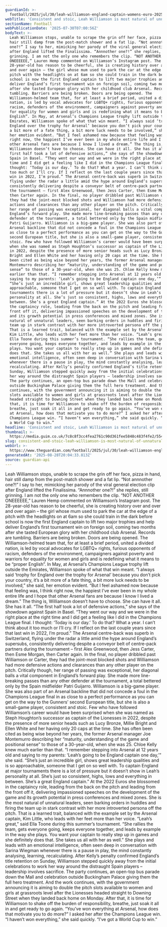```yaml
---
guardianId: >-
  football/2025/jul/30/leah-williamson-england-captain-womens-euro-2025-most-natural-of-unnatural-leaders
webTitle: 'Consistent and stoic, Leah Williamson is most natural of unnatural leaders'
sectionName: Football
webPublicationDate: '2025-07-30T07:00:56Z'
bodyText: >-
  Leah Williamson stops, unable to scrape the grin off her face, pizza in hand,
  hair still damp from the post-match shower and a fat lip. “Not annnother
  one?!” I say to her, mimicking her parody of the viral general election clip
  after England lifted the Finalissima. “Annnother one?!” she replies, still
  grinning. I am not the only one who remembers the clip. “NOT ANOTHER
  ONEEEEEE,” Lauren Hemp commented on Williamson’s Instagram post. The
  28-year-old has reason to be cheerful, she is creating history over and over
  and over again – the girl whose mum used to park the car at the edge of a
  pitch with the headlights on at 6am so she could train in the dark before
  school is now the first England captain to lift two major trophies and help
  deliver England’s first tournament win on foreign soil, coming two months
  after she tasted European glory with her childhood club Arsenal. Records are
  tumbling. Barriers are being broken. Doors are being opened. The
  Williamson-helmed team that, for at least a brief period, united a divided
  nation, is led by vocal advocates for LGBTQ+ rights, furious opponents of
  racism, defenders of the environment, campaigners against poverty and warriors
  for equality for women and girls and is redefining what it means to be “proper
  English”. In May, at Arsenal’s Champions League trophy lift outside the
  Emirates, Williamson spoke of what that win meant. “I always said ‘trophy for
  England over the trophy for Arsenal’ because you don’t pick your country, it’s
  a bit more of a fate thing, a bit more luck needs to be involved,” she said,
  her emotion evident. “But I feel ashamed now because that feeling was, I think
  right now, the happiest I’ve ever been in my whole entire life and I hope that
  other Arsenal fans are because I know I lived a dream.” The thing is,
  Williamson doesn’t have to choose. She can have it all. She has it all. “The
  first half took a lot of defensive actions,” she says of the showdown against
  Spain in Basel. “They went our way and we were in the right place at the right
  time and I did get a feeling like I did in the Champions League final. I
  thought: ‘Today is our day.’ To do that? What a year. I can’t think about it
  too much or I’ll cry. If I reflect on the last couple years since that last
  win in 2022, I’m proud.” The Arsenal centre-back was superb in Switzerland,
  flying under the radar a little amid the hype around England’s supersubs,
  consistently delivering despite a conveyor belt of centre-pack partners during
  the tournament – first Alex Greenwood, then Jess Carter, then Esme Morgan,
  then Carter again. In the final, no player dribbled past Williamson or Carter,
  they had the joint-most blocked shots and Williamson had more defensive
  actions and clearances than any other player on the pitch. Critically though,
  her range of passing was exceptional, her diagonal balls a vital component in
  England’s forward play. She made more line-breaking passes than any other
  defender at the tournament, a total bettered only by the Spain midfielder
  Patri Guijarro. Williamson is a big-game player. She was also part of an
  Arsenal backline that did not concede a foul in the Champions League final in
  as close to a perfect performance as you can get on the way to the Gunners’
  second European title, but she is also a small-game player, consistent and
  stoic. Few who have followed Williamson’s career would have been surprised
  when she was named as Steph Houghton’s successor as captain of the Lionesses
  in 2022, despite the presence of more senior heads such as Lucy Bronze, Millie
  Bright and Ellen White and her having only 20 caps at the time. She has often
  been cited as being wise beyond her years, the former Arsenal manager Joe
  Montemurro describing her “maturity, understanding of the game and positional
  sense” to those of a 30-year-old, when she was 25. Chloe Kelly knew much
  earlier than that. “I remember stepping into Arsenal at 12 years old and
  saying to my parents: ‘Leah’s going to be England captain one day,’” she said.
  “She’s just an incredible girl, shows great leadership qualities and is so
  approachable, someone that I get on so well with. To captain England at major
  tournaments there is a lot of pressure but it doesn’t show in Leah’s
  personality at all. She’s just so consistent, highs, lows and everything in
  between. She’s a great England captain.” At the 2022 Euros she blossomed in
  the captaincy role, leading from the back on the pitch and leading from the
  front off it, delivering impassioned speeches on the development of the game
  and its growth potential in press conferences and mixed zones. She is the most
  natural of unnatural leaders, seen barking orders in huddles and firing the
  team up in stark contrast with her more introverted persona off the pitch.
  That is a learned trait, balanced with the example set by the Arsenal captain,
  Kim Little, who leads with her feet more than her voice. “Leah’s great,” said
  Ella Toone during this summer’s tournament. “She rallies the team, gets
  everyone going, keeps everyone together, and leads by example in the way she
  plays. You want your captain to really step up in games and she definitely
  does that. She takes us all with her as well.” She plays and leads with an
  emotional intelligence, often seen deep in conversation with Sarina Wiegman
  whenever there is a pause in play, the mind constantly analysing, learning,
  recalculating. After Kelly’s penalty confirmed England’s title retention on
  Sunday, Williamson stepped quickly away from the initial celebrations to work
  her way around the distraught Spain players – leadership involves sacrifice.
  The party continues, an open-top bus parade down the Mall and celebration
  outside Buckingham Palace giving them the full hero treatment. And the work
  continues, with the government announcing it is aiming to double the pitch
  slots available to women and girls at grassroots level after the Lionesses
  headed straight to Downing Street when they landed back home on Monday. After
  that, it is time for Williamson to shake off the burden of responsibility,
  breathe, just soak it all in and get ready to go again. “You’ve won everything
  at Arsenal, how does that motivate you to do more?” I asked her after the
  Champions League win. “I haven’t won everything,” she said quickly. “I’ve got
  a World Cup to win.”
headline: 'Consistent and stoic, Leah Williamson is most natural of unnatural leaders'
thumbnail: >-
  https://media.guim.co.uk/7c8c8f3cc4fea2761c90d361fee5848c483f4fe2/554_0_4739_3792/500.jpg
slug: consistent-and-stoic-leah-williamson-is-most-natural-of-unnatural-leaders
webUrl: >-
  https://www.theguardian.com/football/2025/jul/30/leah-williamson-england-captain-womens-euro-2025-most-natural-of-unnatural-leaders
generatedAt: '2025-08-28T20:04:33.813Z'
source: guardian-api
---
```

Leah Williamson stops, unable to scrape the grin off her face, pizza in hand, hair still damp from the post-match shower and a fat lip. “Not annnother one?!” I say to her, mimicking her parody of the viral general election clip after England lifted the Finalissima. “Annnother one?!” she replies, still grinning. I am not the only one who remembers the clip. “NOT ANOTHER ONEEEEEE,” Lauren Hemp commented on Williamson’s Instagram post. The 28-year-old has reason to be cheerful, she is creating history over and over and over again – the girl whose mum used to park the car at the edge of a pitch with the headlights on at 6am so she could train in the dark before school is now the first England captain to lift two major trophies and help deliver England’s first tournament win on foreign soil, coming two months after she tasted European glory with her childhood club Arsenal. Records are tumbling. Barriers are being broken. Doors are being opened. The Williamson-helmed team that, for at least a brief period, united a divided nation, is led by vocal advocates for LGBTQ+ rights, furious opponents of racism, defenders of the environment, campaigners against poverty and warriors for equality for women and girls and is redefining what it means to be “proper English”. In May, at Arsenal’s Champions League trophy lift outside the Emirates, Williamson spoke of what that win meant. “I always said ‘trophy for England over the trophy for Arsenal’ because you don’t pick your country, it’s a bit more of a fate thing, a bit more luck needs to be involved,” she said, her emotion evident. “But I feel ashamed now because that feeling was, I think right now, the happiest I’ve ever been in my whole entire life and I hope that other Arsenal fans are because I know I lived a dream.” The thing is, Williamson doesn’t have to choose. She can have it all. She has it all. “The first half took a lot of defensive actions,” she says of the showdown against Spain in Basel. “They went our way and we were in the right place at the right time and I did get a feeling like I did in the Champions League final. I thought: ‘Today is our day.’ To do that? What a year. I can’t think about it too much or I’ll cry. If I reflect on the last couple years since that last win in 2022, I’m proud.” The Arsenal centre-back was superb in Switzerland, flying under the radar a little amid the hype around England’s supersubs, consistently delivering despite a conveyor belt of centre-pack partners during the tournament – first Alex Greenwood, then Jess Carter, then Esme Morgan, then Carter again. In the final, no player dribbled past Williamson or Carter, they had the joint-most blocked shots and Williamson had more defensive actions and clearances than any other player on the pitch. Critically though, her range of passing was exceptional, her diagonal balls a vital component in England’s forward play. She made more line-breaking passes than any other defender at the tournament, a total bettered only by the Spain midfielder Patri Guijarro. Williamson is a big-game player. She was also part of an Arsenal backline that did not concede a foul in the Champions League final in as close to a perfect performance as you can get on the way to the Gunners’ second European title, but she is also a small-game player, consistent and stoic. Few who have followed Williamson’s career would have been surprised when she was named as Steph Houghton’s successor as captain of the Lionesses in 2022, despite the presence of more senior heads such as Lucy Bronze, Millie Bright and Ellen White and her having only 20 caps at the time. She has often been cited as being wise beyond her years, the former Arsenal manager Joe Montemurro describing her “maturity, understanding of the game and positional sense” to those of a 30-year-old, when she was 25. Chloe Kelly knew much earlier than that. “I remember stepping into Arsenal at 12 years old and saying to my parents: ‘Leah’s going to be England captain one day,’” she said. “She’s just an incredible girl, shows great leadership qualities and is so approachable, someone that I get on so well with. To captain England at major tournaments there is a lot of pressure but it doesn’t show in Leah’s personality at all. She’s just so consistent, highs, lows and everything in between. She’s a great England captain.” At the 2022 Euros she blossomed in the captaincy role, leading from the back on the pitch and leading from the front off it, delivering impassioned speeches on the development of the game and its growth potential in press conferences and mixed zones. She is the most natural of unnatural leaders, seen barking orders in huddles and firing the team up in stark contrast with her more introverted persona off the pitch. That is a learned trait, balanced with the example set by the Arsenal captain, Kim Little, who leads with her feet more than her voice. “Leah’s great,” said Ella Toone during this summer’s tournament. “She rallies the team, gets everyone going, keeps everyone together, and leads by example in the way she plays. You want your captain to really step up in games and she definitely does that. She takes us all with her as well.” She plays and leads with an emotional intelligence, often seen deep in conversation with Sarina Wiegman whenever there is a pause in play, the mind constantly analysing, learning, recalculating. After Kelly’s penalty confirmed England’s title retention on Sunday, Williamson stepped quickly away from the initial celebrations to work her way around the distraught Spain players – leadership involves sacrifice. The party continues, an open-top bus parade down the Mall and celebration outside Buckingham Palace giving them the full hero treatment. And the work continues, with the government announcing it is aiming to double the pitch slots available to women and girls at grassroots level after the Lionesses headed straight to Downing Street when they landed back home on Monday. After that, it is time for Williamson to shake off the burden of responsibility, breathe, just soak it all in and get ready to go again. “You’ve won everything at Arsenal, how does that motivate you to do more?” I asked her after the Champions League win. “I haven’t won everything,” she said quickly. “I’ve got a World Cup to win.”
